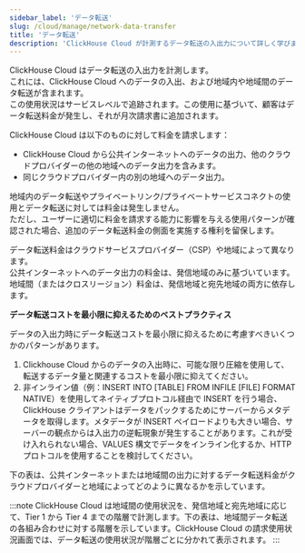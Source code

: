 ```yaml
---
sidebar_label: 'データ転送'
slug: /cloud/manage/network-data-transfer
title: 'データ転送'
description: 'ClickHouse Cloud が計測するデータ転送の入出力について詳しく学びます'
---
```



ClickHouse Cloud はデータ転送の入出力を計測します。  
これには、ClickHouse Cloud へのデータの入出、および地域内や地域間のデータ転送が含まれます。  
この使用状況はサービスレベルで追跡されます。この使用に基づいて、顧客はデータ転送料金が発生し、それが月次請求書に追加されます。

ClickHouse Cloud は以下のものに対して料金を請求します：
- ClickHouse Cloud から公共インターネットへのデータの出力、他のクラウドプロバイダーの他の地域へのデータ出力を含みます。  
- 同じクラウドプロバイダー内の別の地域へのデータ出力。

地域内のデータ転送やプライベートリンク/プライベートサービスコネクトの使用とデータ転送に対しては料金は発生しません。  
ただし、ユーザーに適切に料金を請求する能力に影響を与える使用パターンが確認された場合、追加のデータ転送料金の側面を実施する権利を留保します。

データ転送料金はクラウドサービスプロバイダー（CSP）や地域によって異なります。  
公共インターネットへのデータ出力の料金は、発信地域のみに基づいています。  
地域間（またはクロスリージョン）料金は、発信地域と宛先地域の両方に依存します。

**データ転送コストを最小限に抑えるためのベストプラクティス**

データの入出力時にデータ転送コストを最小限に抑えるために考慮すべきいくつかのパターンがあります。
1. Clickhouse Cloud からのデータの入出時に、可能な限り圧縮を使用して、転送するデータ量と関連するコストを最小限に抑えてください。
2. 非インライン値（例：INSERT INTO [TABLE] FROM INFILE [FILE] FORMAT NATIVE）を使用してネイティブプロトコル経由で INSERT を行う場合、ClickHouse クライアントはデータをパックするためにサーバーからメタデータを取得します。メタデータが INSERT ペイロードよりも大きい場合、サーバーの観点からは入出力の逆転現象が発生することがあります。これが受け入れられない場合、VALUES 構文でデータをインライン化するか、HTTP プロトコルを使用することを検討してください。

下の表は、公共インターネットまたは地域間の出力に対するデータ転送料金がクラウドプロバイダーと地域によってどのように異なるかを示しています。

:::note
ClickHouse Cloud は地域間の使用状況を、発信地域と宛先地域に応じて、Tier 1 から Tier 4 までの階層で計測します。下の表は、地域間データ転送の各組み合わせに対する階層を示しています。ClickHouse Cloud の請求使用状況画面では、データ転送の使用状況が階層ごとに分かれて表示されます。 
:::

<NetworkPricing/>
